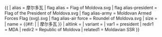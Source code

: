 {{ {{{1<noinclude>|country showdata</noinclude>}}}
| alias = 摩尔多瓦
| flag alias = Flag of Moldova.svg
| flag alias-president = Flag of the President of Moldova.svg
| flag alias-army  = Moldovan Armed Forces Flag (svg).svg
| flag alias-air force = Roundel of Moldova.svg
| size = {{{size|}}}
| name = {{#if: {{{name|}}} | {{{name|}}} | 摩尔多瓦 }}
| altlink = {{{altlink|}}}
| variant = {{{variant|}}}
<noinclude>
| var1 = president
| redir1 = MDA
| redir2 = Republic of Moldova
| related1 = Moldavian SSR
</noinclude>
}}
